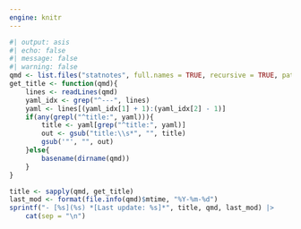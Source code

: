 ```yaml
---
engine: knitr
---
```


```r
#| output: asis
#| echo: false
#| message: false
#| warning: false
qmd <- list.files("statnotes", full.names = TRUE, recursive = TRUE, pattern = "qmd")
get_title <- function(qmd){
    lines <- readLines(qmd)
    yaml_idx <- grep("^---", lines)
    yaml <- lines[(yaml_idx[1] + 1):(yaml_idx[2] - 1)]
    if(any(grepl("^title:", yaml))){
        title <- yaml[grep("^title:", yaml)]
        out <- gsub("title:\\s*", "", title)
        gsub('"', "", out)
    }else{
        basename(dirname(qmd))
    }
}

title <- sapply(qmd, get_title)
last_mod <- format(file.info(qmd)$mtime, "%Y-%m-%d")
sprintf("- [%s](%s) *[Last update: %s]*", title, qmd, last_mod) |> 
    cat(sep = "\n")
```

